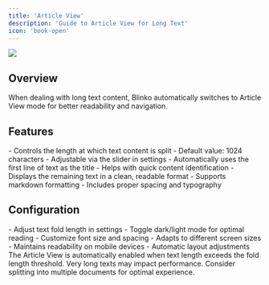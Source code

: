 ```yaml
---
title: 'Article View'
description: 'Guide to Article View for Long Text'
icon: 'book-open'
---
```


<img className="rounded-2xl" src="/images/2024-12-10-14-12-56.png" />

## Overview

When dealing with long text content, Blinko automatically switches to Article View mode for better readability and navigation.

## Features

<AccordionGroup>
  <Accordion icon="text-size" title="Text Fold Length" defaultOpen>
    - Controls the length at which text content is split
    - Default value: 1024 characters
    - Adjustable via the slider in settings
  </Accordion>

  <Accordion icon="heading" title="Title">
    - Automatically uses the first line of text as the title
    - Helps with quick content identification
  </Accordion>

  <Accordion icon="align-left" title="Content">
    - Displays the remaining text in a clean, readable format
    - Supports markdown formatting
    - Includes proper spacing and typography
  </Accordion>
</AccordionGroup>

## Configuration

<AccordionGroup>
  <Accordion icon="gear" title="Customization">
    - Adjust text fold length in settings
    - Toggle dark/light mode for optimal reading
    - Customize font size and spacing
  </Accordion>

  <Accordion icon="mobile" title="Responsive Design">
    - Adapts to different screen sizes
    - Maintains readability on mobile devices
    - Automatic layout adjustments
  </Accordion>
</AccordionGroup>

<Note>
The Article View is automatically enabled when text length exceeds the fold length threshold.
</Note>

<Warning>
Very long texts may impact performance. Consider splitting into multiple documents for optimal experience.
</Warning>
